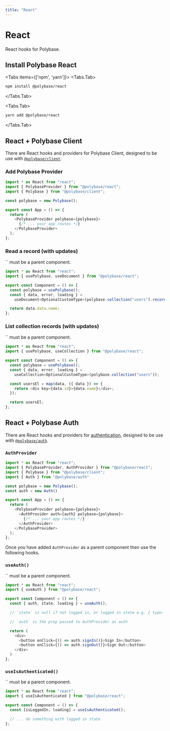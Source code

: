 ```yaml
---
title: "React"
---
```



# React

React hooks for Polybase.

## Install Polybase React

<Tabs items={['npm', 'yarn']}>
  <Tabs.Tab>
  ```bash
  npm install @polybase/react
  ```
  </Tabs.Tab>

  <Tabs.Tab>
  ```bash
  yarn add @polybase/react
  ```
  </Tabs.Tab>
</Tabs>

## React + Polybase Client

There are React hooks and providers for Polybase Client, designed to be use with [`@polybase/client`](https://www.npmjs.com/package/@polybase/client).

### Add Polybase Provider

```js
import * as React from "react";
import { PolybaseProvider } from "@polybase/react";
import { Polybase } from "@polybase/client";

const polybase = new Polybase();

export const App = () => {
  return (
    <PolybaseProvider polybase={polybase}>
      {/* ... your app routes */}
    </PolybaseProvider>
  );
};
```

### Read a record (with updates)

<Callout type="info" emoji="ℹ️">
  `<PolybaseProvider>` must be a parent component.
</Callout>


```js
import * as React from "react";
import { usePolybase, useDocument } from "@polybase/react";

export const Component = () => {
  const polybase = usePolybase();
  const { data, error, loading } =
    useDocument<OptionalCustomType>(polybase.collection("users").record("id"));

  return data.data.name;
};
```

### List collection records (with updates)

<Callout type="info" emoji="ℹ️">
  `<PolybaseProvider>` must be a parent component.
</Callout>

```js
import * as React from "react";
import { usePolybase, useCollection } from "@polybase/react";

export const Component = () => {
  const polybase = usePolybase();
  const { data, error, loading } =
    useCollection<OptionalCustomType>(polybase.collection("users"));

  const usersEl = map(data, ({ data }) => {
    return <div key={data.id}>{data.name}</div>;
  });

  return usersEl;
};
```

## React + Polybase Auth

There are React hooks and providers for [authentication](/guides/authentication), designed to be use with [`@polybase/auth`](https://www.npmjs.com/package/@polybase/auth).

### `AuthProvider`

```js
import * as React from "react";
import { PolybaseProvider, AuthProvider } from "@polybase/react";
import { Polybase } from "@polybase/client";
import { Auth } from "@polybase/auth"

const polybase = new Polybase();
const auth = new Auth()

export const App = () => {
  return (
    <PolybaseProvider polybase={polybase}>
      <AuthProvider auth={auth} polybase={polybase}>
        {/* ... your app routes */}
      </AuthProvider>
    </PolybaseProvider>
  );
};
```

Once you have added `AuthProvider` as a parent component then use the following hooks.

### `useAuth()`

<Callout type="info" emoji="ℹ️">
  `<AuthProvider>` must be a parent component.
</Callout>

```js
import * as React from "react";
import { useAuth } from "@polybase/react";

export const Component = () => {
  const { auth, state, loading } = useAuth();

  // `state` is null if not logged in, or logged in state e.g. { type: "metamask", userId: "..." }

  // `auth` is the prop passed to AuthProvider as auth 

  return (
    <div>
      <button onClick={() => auth.signIn()}>Sign In</button>
      <button onClick={() => auth.signOut()}>Sign Out</button>
    </div>
  )
};
```

### `useIsAuthenticated()`

<Callout type="info" emoji="ℹ️">
  `<AuthProvider>` must be a parent component.
</Callout>

  
```js
import * as React from "react";
import { useIsAuthenticated } from "@polybase/react";

export const Component = () => {
  const [isLoggedIn, loading] = useIsAuthenticated();

  // ... do something with logged in state
};
```
